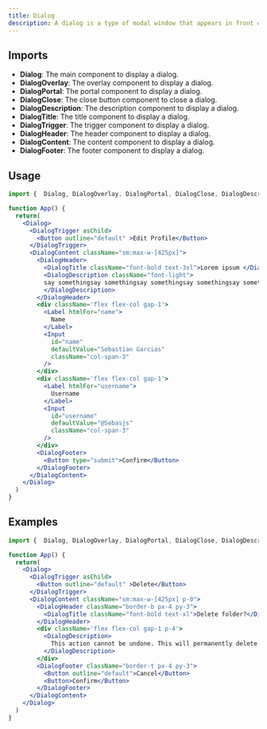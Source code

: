 ```yaml
---
title: Dialog
description: A dialog is a type of modal window that appears in front of app content to provide critical information or ask for a decision.
---
```


## Imports

- **Dialog**: The main component to display a dialog.
- **DialogOverlay**: The overlay component to display a dialog.
- **DialogPortal**: The portal component to display a dialog.
- **DialogClose**: The close button component to close a dialog.
- **DialogDescription**: The description component to display a dialog.
- **DialogTitle**: The title component to display a dialog.
- **DialogTrigger**: The trigger component to display a dialog.
- **DialogHeader**: The header component to display a dialog.
- **DialogContent**: The content component to display a dialog.
- **DialogFooter**: The footer component to display a dialog.

## Usage

<Dialog>
  <div className='flex justify-center'>
    <DialogTrigger asChild>
      <Button outline="default" >Edit Profile</Button>
    </DialogTrigger>
  </div>
  <DialogContent className="sm:max-w-[425px]">
    <DialogHeader>
      <DialogTitle className="font-bold text-3xl">Lorem ipsum </DialogTitle>
      <DialogDescription className="font-light">
        say somethingsay somethingsay somethingsay somethingsay somethingsay somethingsay somethingsay something
      </DialogDescription>
    </DialogHeader>
      <div className='flex flex-col gap-1'>
        <Label htmlFor="name">
          Name
        </Label>
        <Input
          id="name"
          defaultValue="Sebastian Garcias"
          className="col-span-3"
        />
      </div>
      <div className='flex flex-col gap-1'>
        <Label htmlFor="username">
          Username
        </Label>
        <Input
          id="username"
          defaultValue="@Sebasjs"
          className="col-span-3"
        />
      </div>
    <DialogFooter>
      <Button type="submit">Confirm</Button>
    </DialogFooter>
  </DialogContent>
</Dialog>

```jsx
import {  Dialog, DialogOverlay, DialogPortal, DialogClose, DialogDescription, DialogTitle, DialogTrigger, DialogHeader, DialogContent, DialogFooter,} from '@openlite/ui'

function App() {
  return(
    <Dialog>
      <DialogTrigger asChild>
        <Button outline="default" >Edit Profile</Button>
      </DialogTrigger>
      <DialogContent className="sm:max-w-[425px]">
        <DialogHeader>
          <DialogTitle className="font-bold text-3xl">Lorem ipsum </DialogTitle>
          <DialogDescription className="font-light">
          say somethingsay somethingsay somethingsay somethingsay somethingsay somethingsay somethingsay something
          </DialogDescription>
        </DialogHeader>
        <div className='flex flex-col gap-1'>
          <Label htmlFor="name">
            Name
          </Label>
          <Input
            id="name"
            defaultValue="Sebastian Garcias"
            className="col-span-3"
          />
        </div>
        <div className='flex flex-col gap-1'>
          <Label htmlFor="username">
            Username
          </Label>
          <Input
            id="username"
            defaultValue="@Sebasjs"
            className="col-span-3"
          />
        </div>
        <DialogFooter>
          <Button type="submit">Confirm</Button>
        </DialogFooter>
      </DialogContent>
    </Dialog>
  )
}
```

## Examples

<Dialog>
  <div className='flex justify-center'>
    <DialogTrigger asChild>
      <Button outline="default" >Delete</Button>
    </DialogTrigger>
  </div>
  <DialogContent className="sm:max-w-[425px] p-0">
    <DialogHeader className="border-b px-4 py-3">
      <DialogTitle className="font-bold text-xl">Delete folder?</DialogTitle>
    </DialogHeader>
      <div className='flex flex-col gap-1 p-4'>
        <DialogDescription>
          This action cannot be undone. This will permanently delete the folder and all its contents.
        </DialogDescription>
      </div>
    <DialogFooter className="border-t px-4 py-3">
      <Button outline="default">Cancel</Button>
      <Button type="submit">Delete</Button>
    </DialogFooter>
  </DialogContent>
</Dialog>

```jsx
import {  Dialog, DialogOverlay, DialogPortal, DialogClose, DialogDescription, DialogTitle, DialogTrigger, DialogHeader, DialogContent, DialogFooter,} from '@openlite/ui'

function App() {
  return(
    <Dialog>
      <DialogTrigger asChild>
        <Button outline="default" >Delete</Button>
      </DialogTrigger>
      <DialogContent className="sm:max-w-[425px] p-0">
        <DialogHeader className="border-b px-4 py-3">
          <DialogTitle className="font-bold text-xl">Delete folder?</DialogTitle>
        </DialogHeader>
        <div className='flex flex-col gap-1 p-4'>
          <DialogDescription>
            This action cannot be undone. This will permanently delete the folder and all its contents.
          </DialogDescription>
        </div>
        <DialogFooter className="border-t px-4 py-3">
          <Button outline="default">Cancel</Button>
          <Button>Confirm</Button>
        </DialogFooter>
      </DialogContent>
    </Dialog>
  )
}
```